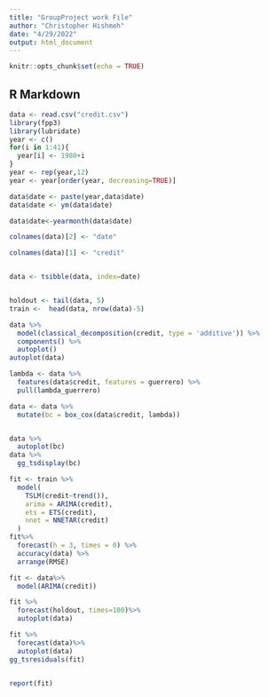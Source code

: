 ```yaml
---
title: "GroupProject work File"
author: "Christopher Hishmeh"
date: "4/29/2022"
output: html_document
---
```


```r
knitr::opts_chunk$set(echo = TRUE)
```

## R Markdown



```r
data <- read.csv("credit.csv")
library(fpp3)
library(lubridate)
year <- c()
for(i in 1:41){
  year[i] <- 1980+i
}
year <- rep(year,12)
year <- year[order(year, decreasing=TRUE)]

data$date <- paste(year,data$date)
data$date <- ym(data$date)

data$date<-yearmonth(data$date)

colnames(data)[2] <- "date"

colnames(data)[1] <- "credit"


data <- tsibble(data, index=date)


holdout <- tail(data, 5)
train <-  head(data, nrow(data)-5)

data %>% 
  model(classical_decomposition(credit, type = 'additive')) %>% 
  components() %>% 
  autoplot()
autoplot(data)


```



```r
lambda <- data %>% 
  features(data$credit, features = guerrero) %>% 
  pull(lambda_guerrero)

data <- data %>% 
  mutate(bc = box_cox(data$credit, lambda))


data %>% 
  autoplot(bc)
data %>%
  gg_tsdisplay(bc)

fit <- train %>% 
  model(
    TSLM(credit~trend()),
    arima = ARIMA(credit),
    ets = ETS(credit),
    nnet = NNETAR(credit)
  )
fit%>% 
  forecast(h = 3, times = 0) %>% 
  accuracy(data) %>% 
  arrange(RMSE)

fit <- data%>%
  model(ARIMA(credit))

fit %>%
  forecast(holdout, times=100)%>%
  autoplot(data)

fit %>%
  forecast(data)%>%
  autoplot(data)
gg_tsresiduals(fit)


report(fit)
```


